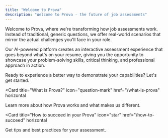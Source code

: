 ```yaml
---
title: "Welcome to Prova"
description: "Welcome to Prova - the future of job assessments"
---
```


Welcome to Prova, where we're transforming how job assessments work. Instead of traditional, generic questions, we offer real-world scenarios that mirror the actual challenges you'll face in your role.

Our AI-powered platform creates an interactive assessment experience that goes beyond what's on your resume, giving you the opportunity to showcase your problem-solving skills, critical thinking, and professional approach in action.

Ready to experience a better way to demonstrate your capabilities? Let's get started.

<Card
  title="What is Prova?"
  icon="question-mark"
  href="/what-is-prova"
  horizontal
>
  Learn more about how Prova works and what makes us different.
</Card>

<Card
  title="How to succeed in your Prova"
  icon="star"
  href="/how-to-succeed"
  horizontal
>
  Get tips and best practices for your assessment.
</Card>